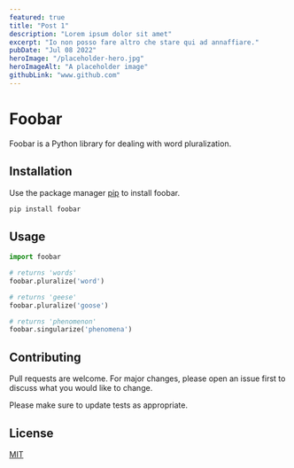 ```yaml
---
featured: true
title: "Post 1"
description: "Lorem ipsum dolor sit amet"
excerpt: "Io non posso fare altro che stare qui ad annaffiare."
pubDate: "Jul 08 2022"
heroImage: "/placeholder-hero.jpg"
heroImageAlt: "A placeholder image"
githubLink: "www.github.com"
---
```


# Foobar

Foobar is a Python library for dealing with word pluralization.

## Installation

Use the package manager [pip](https://pip.pypa.io/en/stable/) to install foobar.

```bash
pip install foobar
```

## Usage

```python
import foobar

# returns 'words'
foobar.pluralize('word')

# returns 'geese'
foobar.pluralize('goose')

# returns 'phenomenon'
foobar.singularize('phenomena')
```

## Contributing

Pull requests are welcome. For major changes, please open an issue first
to discuss what you would like to change.

Please make sure to update tests as appropriate.

## License

[MIT](https://choosealicense.com/licenses/mit/)
